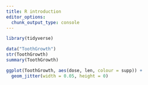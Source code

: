 ```yaml
---
title: R introduction
editor_options: 
  chunk_output_type: console
---
```



```r
library(tidyverse)
```

```r
data("ToothGrowth")
str(ToothGrowth)
summary(ToothGrowth)
```

```r
ggplot(ToothGrowth, aes(dose, len, colour = supp)) +
  geom_jitter(width = 0.05, height = 0)
```